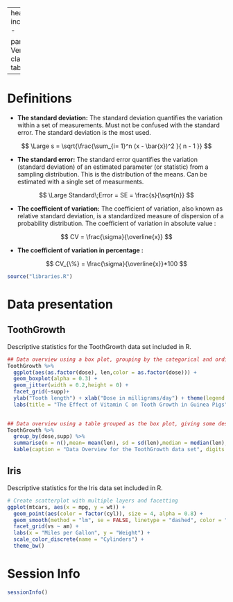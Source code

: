 
---
header-includes:
- \renewcommand{\familydefault}{\sfdefault}
- \usepackage{fancyhdr}
- \usepackage{lastpage}
- \usepackage{datetime}
- \usepackage{xcolor}
- \definecolor{red_AA}{RGB}{255,120,120}
- \pagestyle{fancy}
- \fancyfoot[L]{\color{red_AA}{\today, \currenttime}}
- \fancyfoot[C]{\color{red_AA}{Page \thepage\ / \pageref{LastPage}}}
- \fancyfoot[R]{\color{red_AA}{Confidential}}
- \fancyhead[L]{\color{red_AA}{\textbf{Test for Github} \\\Large{\textit{Report Title - Project Title}}}}
- \fancyhead[R]{\includegraphics[width=1.5cm]{./logo.png}}
- \fancypagestyle{plain}{\pagestyle{fancy}}
- \renewcommand{\footrulewidth}{0.5pt}
- \geometry{a4paper, left=20mm, right=20mm, headheight=3cm, top=3cm, bottom=3 cm,footskip=2cm}
output:
  pdf_document:
    fig_caption: yes
    number_sections: yes

params:
  Version: 1
classoption: table
---

\begin{center}
\end{center}

\vspace{6\baselineskip}

\newcolumntype{g}{>{\columncolor{red_AA}}c}

\begin{center}
\begin{tabular}{|g|l|}
\hline
\textcolor{black}{Project name} & Github Project \\
\textcolor{black}{\textit{ }} &  \\\hline
\textcolor{black}{R Software Version } & `r R.Version()$version.string` \\
\textcolor{black}{\textit{ }} &  \\\hline
\textcolor{black}{Version}  & V1 \\
\hspace{5cm} &\hspace{10cm} \\\hline
\textcolor{black}{Change description } & Initial redaction \\
\textcolor{black}{ } & \\ \hline
\end{tabular}

\vspace{4\baselineskip}

\begin{tabular}{|g|c|c|c|c|}
\hline
\rowcolor{red_AA} 
&\textcolor{black}{ \textit{First Name}}  &\textcolor{black}{\textit{Last Name}}   &\textcolor{black}{Date} \\
\rowcolor{red_AA} &  & &  \\\hline
\textcolor{black}{Written by }& Andrés & Acuña Marroquín & \today  \\ 
\textcolor{black} {\textit{}} &  &   & 
\\\hline
\end{tabular}

\vspace{4\baselineskip}

\end{center}

\newpage
\centering
\raggedright
\tableofcontents  

# Definitions 

+ **The standard deviation:** The standard deviation quantifies the variation within a set of measurements.
Must not be confused with the standard error. The standard deviation is the most used.


$$ \Large  s = \sqrt{\frac{\sum_{i= 1}^n (x - \bar{x})^2 }{ n - 1 }}   $$

+ **The standard error:** The  standard error quantifies the variation (standard deviation) of an estimated parameter (or statistic) from a sampling distribution. This is the distribution of the means. Can be estimated with a single set of measurments.

$$ \Large Standard\;Error = SE = \frac{s}{\sqrt{n}} $$

+ **The coefficient of variation:**  The coefficient of variation, also known as relative standard deviation, is a standardized measure of dispersion of a probability distribution. The coefficient of variation in absolute value : 

$$ CV = \frac{\sigma}{\overline{x}} $$

+ **The coefficient of variation in percentage :**

$$ CV_{\%} = \frac{\sigma}{\overline{x}}*100 $$

```r

source("libraries.R")

```
 
\newpage

# Data presentation
## ToothGrowth

Descriptive statistics for the ToothGrowth data set included in R. 

```r

## Data overview using a box plot, grouping by the categorical and ordinal variables ("supp" and "dose") the continuous variable "len"
ToothGrowth %>% 
  ggplot(aes(as.factor(dose), len,color = as.factor(dose))) +
  geom_boxplot(alpha = 0.3) + 
  geom_jitter(width = 0.2,height = 0) +
  facet_grid(~supp)+
  ylab("Tooth length") + xlab("Dose in milligrams/day") + theme(legend.position = "none")+
  labs(title = "The Effect of Vitamin C on Tooth Growth in Guinea Pigs", subtitle = "Supplement type (VC or OJ)") 
  

## Data overview using a table grouped as the box plot, giving some descriptive statistics.
ToothGrowth %>% 
  group_by(dose,supp) %>% 
  summarise(n = n(),mean= mean(len), sd = sd(len),median = median(len),min = min(len), max = max(len)) %>% 
  kable(caption = "Data Overview for the ToothGrowth data set", digits = 2,align = "c", booktabs = T,linesep = "")  

```

\newpage 

## Iris 

Descriptive statistics for the Iris data set included in R. 

```r

# Create scatterplot with multiple layers and facetting
ggplot(mtcars, aes(x = mpg, y = wt)) +
  geom_point(aes(color = factor(cyl)), size = 4, alpha = 0.8) +
  geom_smooth(method = "lm", se = FALSE, linetype = "dashed", color = "black") +
  facet_grid(vs ~ am) +
  labs(x = "Miles per Gallon", y = "Weight") +
  scale_color_discrete(name = "Cylinders") +
  theme_bw()

```


\newpage

# Session Info

```r

sessionInfo()

```
